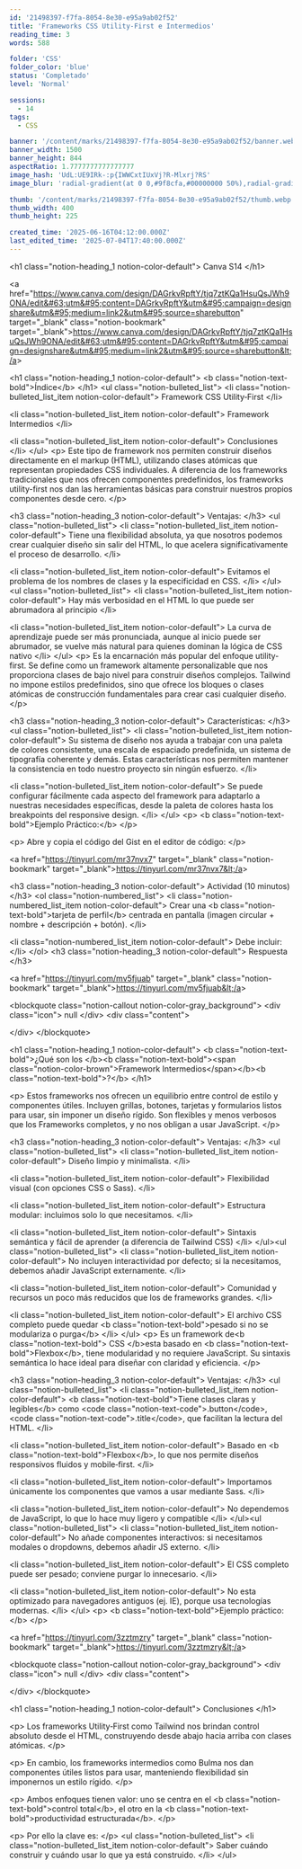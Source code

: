 ```yaml
---
id: '21498397-f7fa-8054-8e30-e95a9ab02f52'
title: 'Frameworks CSS Utility‑First e Intermedios'
reading_time: 3
words: 588

folder: 'CSS'
folder_color: 'blue'
status: 'Completado'
level: 'Normal'

sessions:
  - 14
tags:
  - CSS

banner: '/content/marks/21498397-f7fa-8054-8e30-e95a9ab02f52/banner.webp'
banner_width: 1500
banner_height: 844
aspectRatio: 1.7777777777777777
image_hash: 'UdL:UE9IRk-:p{IWWCxtIUxVj?R-Mlxrj?RS'
image_blur: 'radial-gradient(at 0 0,#9f8cfa,#00000000 50%),radial-gradient(at 33% 0,#8874eb,#00000000 50%),radial-gradient(at 67% 0,#b1a6fd,#00000000 50%),radial-gradient(at 100% 0,#c6beff,#00000000 50%),radial-gradient(at 0 50%,#b9b8f9,#00000000 50%),radial-gradient(at 33% 50%,#968fea,#00000000 50%),radial-gradient(at 67% 50%,#d2cdf8,#00000000 50%),radial-gradient(at 100% 50%,#f4f1ff,#00000000 50%),radial-gradient(at 0 100%,#b561de,#00000000 50%),radial-gradient(at 33% 100%,#a855d3,#00000000 50%),radial-gradient(at 67% 100%,#be79dd,#00000000 50%),radial-gradient(at 100% 100%,#cd8ae3,#00000000 50%)'

thumb: '/content/marks/21498397-f7fa-8054-8e30-e95a9ab02f52/thumb.webp'
thumb_width: 400
thumb_height: 225

created_time: '2025-06-16T04:12:00.000Z'
last_edited_time: '2025-07-04T17:40:00.000Z'
---
```

&lt;h1 class=&quot;notion-heading&#95;1 notion-color-default&quot;&gt;
 Canva S14
&lt;/h1&gt;
  
  &lt;a href=&quot;https://www.canva.com/design/DAGrkvRpftY/tjq7ztKQa1HsuQsJWh9ONA/edit&#63;utm&#95;content=DAGrkvRpftY&utm&#95;campaign=designshare&utm&#95;medium=link2&utm&#95;source=sharebutton&quot; target=&quot;&#95;blank&quot; class=&quot;notion-bookmark&quot; target=&quot;&#95;blank&quot;&gt;https://www.canva.com/design/DAGrkvRpftY/tjq7ztKQa1HsuQsJWh9ONA/edit&#63;utm&#95;content=DAGrkvRpftY&utm&#95;campaign=designshare&utm&#95;medium=link2&utm&#95;source=sharebutton&lt;/a&gt;
 
&lt;h1 class=&quot;notion-heading&#95;1 notion-color-default&quot;&gt;
 &lt;b class=&quot;notion-text-bold&quot;&gt;Índice&lt;/b&gt;
&lt;/h1&gt;
  &lt;ul class=&quot;notion-bulleted&#95;list&quot;&gt;
&lt;li class=&quot;notion-bulleted&#95;list&#95;item notion-color-default&quot;&gt;
 Framework CSS Utility‑First
&lt;/li&gt;
  
&lt;li class=&quot;notion-bulleted&#95;list&#95;item notion-color-default&quot;&gt;
 Framework Intermedios
&lt;/li&gt;
  
&lt;li class=&quot;notion-bulleted&#95;list&#95;item notion-color-default&quot;&gt;
 Conclusiones
&lt;/li&gt;
  &lt;/ul&gt;
&lt;p&gt;
 Este tipo de framework nos permiten construir diseños directamente en el markup &#40;HTML&#41;&#44; utilizando clases atómicas que representan propiedades CSS individuales. A diferencia de los frameworks tradicionales que nos ofrecen componentes predefinidos&#44; los frameworks utility-first nos dan las herramientas básicas para construir nuestros propios componentes desde cero.
&lt;/p&gt;
  
&lt;h3 class=&quot;notion-heading&#95;3 notion-color-default&quot;&gt;
 Ventajas:
&lt;/h3&gt;
  &lt;ul class=&quot;notion-bulleted&#95;list&quot;&gt;
&lt;li class=&quot;notion-bulleted&#95;list&#95;item notion-color-default&quot;&gt;
 Tiene una flexibilidad absoluta&#44; ya que nosotros podemos crear cualquier diseño sin salir del HTML&#44; lo que acelera significativamente el proceso de desarrollo. 
&lt;/li&gt;
  
&lt;li class=&quot;notion-bulleted&#95;list&#95;item notion-color-default&quot;&gt;
 Evitamos el problema de los nombres de clases y la especificidad en CSS. 
&lt;/li&gt;
  &lt;/ul&gt;&lt;ul class=&quot;notion-bulleted&#95;list&quot;&gt;
&lt;li class=&quot;notion-bulleted&#95;list&#95;item notion-color-default&quot;&gt;
 Hay más verbosidad en el HTML lo que puede ser abrumadora al principio
&lt;/li&gt;
  
&lt;li class=&quot;notion-bulleted&#95;list&#95;item notion-color-default&quot;&gt;
 La curva de aprendizaje puede ser más pronunciada&#44; aunque al inicio puede ser abrumador&#44; se vuelve más natural para quienes dominan la lógica de CSS nativo
&lt;/li&gt;
  &lt;/ul&gt;
&lt;p&gt;
 Es la encarnación más popular del enfoque utility-first. Se define como un framework altamente personalizable que nos proporciona clases de bajo nivel para construir diseños complejos. Tailwind no impone estilos predefinidos&#44; sino que ofrece los bloques o clases atómicas de construcción fundamentales para crear casi cualquier diseño.
&lt;/p&gt;
  
&lt;h3 class=&quot;notion-heading&#95;3 notion-color-default&quot;&gt;
 Características:
&lt;/h3&gt;
  &lt;ul class=&quot;notion-bulleted&#95;list&quot;&gt;
&lt;li class=&quot;notion-bulleted&#95;list&#95;item notion-color-default&quot;&gt;
 Su sistema de diseño nos ayuda a trabajar con una paleta de colores consistente&#44; una escala de espaciado predefinida&#44; un sistema de tipografía coherente y demás. Estas características nos permiten mantener la consistencia en todo nuestro proyecto sin ningún esfuerzo.
&lt;/li&gt;
  
&lt;li class=&quot;notion-bulleted&#95;list&#95;item notion-color-default&quot;&gt;
 Se puede configurar fácilmente cada aspecto del framework para adaptarlo a nuestras necesidades específicas&#44; desde la paleta de colores hasta los breakpoints del responsive design.
&lt;/li&gt;
  &lt;/ul&gt;
&lt;p&gt;
 &lt;b class=&quot;notion-text-bold&quot;&gt;Ejemplo Práctico:&lt;/b&gt;
&lt;/p&gt;
  
&lt;p&gt;
 Abre y copia el código del Gist en el editor de código:
&lt;/p&gt;
  
  &lt;a href=&quot;https://tinyurl.com/mr37nvx7&quot; target=&quot;&#95;blank&quot; class=&quot;notion-bookmark&quot; target=&quot;&#95;blank&quot;&gt;https://tinyurl.com/mr37nvx7&lt;/a&gt;
 
&lt;h3 class=&quot;notion-heading&#95;3 notion-color-default&quot;&gt;
 Actividad &#40;10 minutos&#41;
&lt;/h3&gt;
  &lt;ol class=&quot;notion-numbered&#95;list&quot;&gt;
&lt;li class=&quot;notion-numbered&#95;list&#95;item notion-color-default&quot;&gt;
 Crear una &lt;b class=&quot;notion-text-bold&quot;&gt;tarjeta de perfil&lt;/b&gt; centrada en pantalla &#40;imagen circular &#43; nombre &#43; descripción &#43; botón&#41;.
&lt;/li&gt;
  
&lt;li class=&quot;notion-numbered&#95;list&#95;item notion-color-default&quot;&gt;
 Debe incluir:
&lt;/li&gt;
  &lt;/ol&gt;
&lt;h3 class=&quot;notion-heading&#95;3 notion-color-default&quot;&gt;
 Respuesta
&lt;/h3&gt;
  
  &lt;a href=&quot;https://tinyurl.com/mv5fjuab&quot; target=&quot;&#95;blank&quot; class=&quot;notion-bookmark&quot; target=&quot;&#95;blank&quot;&gt;https://tinyurl.com/mv5fjuab&lt;/a&gt;
 
&lt;blockquote class=&quot;notion-callout notion-color-gray&#95;background&quot;&gt;
 &lt;div class=&quot;icon&quot;&gt;
 null
 &lt;/div&gt; 
 &lt;div class=&quot;content&quot;&gt;

 &lt;/div&gt;
&lt;/blockquote&gt;
  
&lt;h1 class=&quot;notion-heading&#95;1 notion-color-default&quot;&gt;
 &lt;b class=&quot;notion-text-bold&quot;&gt;¿Qué son los &lt;/b&gt;&lt;b class=&quot;notion-text-bold&quot;&gt;&lt;span class=&quot;notion-color-brown&quot;&gt;Framework Intermedios&lt;/span&gt;&lt;/b&gt;&lt;b class=&quot;notion-text-bold&quot;&gt;&#63;&lt;/b&gt;
&lt;/h1&gt;
  
&lt;p&gt;
 Estos frameworks nos ofrecen un equilibrio entre control de estilo y componentes útiles. Incluyen grillas&#44; botones&#44; tarjetas y formularios listos para usar&#44; sin imponer un diseño rígido. Son flexibles y menos verbosos que los Frameworks completos&#44; y no nos obligan a usar JavaScript.
&lt;/p&gt;
  
&lt;h3 class=&quot;notion-heading&#95;3 notion-color-default&quot;&gt;
 Ventajas:
&lt;/h3&gt;
  &lt;ul class=&quot;notion-bulleted&#95;list&quot;&gt;
&lt;li class=&quot;notion-bulleted&#95;list&#95;item notion-color-default&quot;&gt;
 Diseño limpio y minimalista.
&lt;/li&gt;
  
&lt;li class=&quot;notion-bulleted&#95;list&#95;item notion-color-default&quot;&gt;
 Flexibilidad visual &#40;con opciones CSS o Sass&#41;.
&lt;/li&gt;
  
&lt;li class=&quot;notion-bulleted&#95;list&#95;item notion-color-default&quot;&gt;
 Estructura modular: incluimos solo lo que necesitamos.
&lt;/li&gt;
  
&lt;li class=&quot;notion-bulleted&#95;list&#95;item notion-color-default&quot;&gt;
 Sintaxis semántica y fácil de aprender &#40;a diferencia de Tailwind CSS&#41;
&lt;/li&gt;
  &lt;/ul&gt;&lt;ul class=&quot;notion-bulleted&#95;list&quot;&gt;
&lt;li class=&quot;notion-bulleted&#95;list&#95;item notion-color-default&quot;&gt;
 No incluyen interactividad por defecto; si la necesitamos&#44; debemos añadir JavaScript externamente.
&lt;/li&gt;
  
&lt;li class=&quot;notion-bulleted&#95;list&#95;item notion-color-default&quot;&gt;
 Comunidad y recursos un poco más reducidos que los de frameworks grandes.
&lt;/li&gt;
  
&lt;li class=&quot;notion-bulleted&#95;list&#95;item notion-color-default&quot;&gt;
 El archivo CSS completo puede quedar &lt;b class=&quot;notion-text-bold&quot;&gt;pesado si no se modulariza o purga&lt;/b&gt;
&lt;/li&gt;
  &lt;/ul&gt;
&lt;p&gt;
 Es un framework de&lt;b class=&quot;notion-text-bold&quot;&gt; CSS &lt;/b&gt;esta basado en &lt;b class=&quot;notion-text-bold&quot;&gt;Flexbox&lt;/b&gt;&#44; tiene modularidad y no requiere JavaScript. Su sintaxis semántica lo hace ideal para diseñar con claridad y eficiencia.
&lt;/p&gt;
  
&lt;h3 class=&quot;notion-heading&#95;3 notion-color-default&quot;&gt;
 Ventajas:
&lt;/h3&gt;
  &lt;ul class=&quot;notion-bulleted&#95;list&quot;&gt;
&lt;li class=&quot;notion-bulleted&#95;list&#95;item notion-color-default&quot;&gt;
 &lt;b class=&quot;notion-text-bold&quot;&gt;Tiene clases claras y legibles&lt;/b&gt; como &lt;code class=&quot;notion-text-code&quot;&gt;.button&lt;/code&gt;&#44; &lt;code class=&quot;notion-text-code&quot;&gt;.title&lt;/code&gt;&#44; que facilitan la lectura del HTML.
&lt;/li&gt;
  
&lt;li class=&quot;notion-bulleted&#95;list&#95;item notion-color-default&quot;&gt;
 Basado en &lt;b class=&quot;notion-text-bold&quot;&gt;Flexbox&lt;/b&gt;&#44; lo que nos permite diseños responsivos fluidos y mobile‑first.
&lt;/li&gt;
  
&lt;li class=&quot;notion-bulleted&#95;list&#95;item notion-color-default&quot;&gt;
 Importamos únicamente los componentes que vamos a usar mediante Sass.
&lt;/li&gt;
  
&lt;li class=&quot;notion-bulleted&#95;list&#95;item notion-color-default&quot;&gt;
 No dependemos de JavaScript&#44; lo que lo hace muy ligero y compatible
&lt;/li&gt;
  &lt;/ul&gt;&lt;ul class=&quot;notion-bulleted&#95;list&quot;&gt;
&lt;li class=&quot;notion-bulleted&#95;list&#95;item notion-color-default&quot;&gt;
 No añade componentes interactivos: si necesitamos modales o dropdowns&#44; debemos añadir JS externo.
&lt;/li&gt;
  
&lt;li class=&quot;notion-bulleted&#95;list&#95;item notion-color-default&quot;&gt;
 El CSS completo puede ser pesado; conviene purgar lo innecesario.
&lt;/li&gt;
  
&lt;li class=&quot;notion-bulleted&#95;list&#95;item notion-color-default&quot;&gt;
 No esta optimizado para navegadores antiguos &#40;ej. IE&#41;&#44; porque usa tecnologías modernas.
&lt;/li&gt;
  &lt;/ul&gt;
&lt;p&gt;
 &lt;b class=&quot;notion-text-bold&quot;&gt;Ejemplo práctico:&lt;/b&gt;
&lt;/p&gt;
  
  &lt;a href=&quot;https://tinyurl.com/3zztmzry&quot; target=&quot;&#95;blank&quot; class=&quot;notion-bookmark&quot; target=&quot;&#95;blank&quot;&gt;https://tinyurl.com/3zztmzry&lt;/a&gt;
 
&lt;blockquote class=&quot;notion-callout notion-color-gray&#95;background&quot;&gt;
 &lt;div class=&quot;icon&quot;&gt;
 null
 &lt;/div&gt; 
 &lt;div class=&quot;content&quot;&gt;

 &lt;/div&gt;
&lt;/blockquote&gt;
  
&lt;h1 class=&quot;notion-heading&#95;1 notion-color-default&quot;&gt;
 Conclusiones
&lt;/h1&gt;
  
&lt;p&gt;
 Los frameworks Utility‑First como Tailwind nos brindan control absoluto desde el HTML&#44; construyendo desde abajo hacia arriba con clases atómicas.
&lt;/p&gt;
  
&lt;p&gt;
 En cambio&#44; los frameworks intermedios como Bulma nos dan componentes útiles listos para usar&#44; manteniendo flexibilidad sin imponernos un estilo rígido.
&lt;/p&gt;
  
&lt;p&gt;
 Ambos enfoques tienen valor: uno se centra en el &lt;b class=&quot;notion-text-bold&quot;&gt;control total&lt;/b&gt;&#44; el otro en la &lt;b class=&quot;notion-text-bold&quot;&gt;productividad estructurada&lt;/b&gt;.
&lt;/p&gt;
  
&lt;p&gt;
 Por ello la clave es:
&lt;/p&gt;
  &lt;ul class=&quot;notion-bulleted&#95;list&quot;&gt;
&lt;li class=&quot;notion-bulleted&#95;list&#95;item notion-color-default&quot;&gt;
 Saber cuándo construir y cuándo usar lo que ya está construido.
&lt;/li&gt;
  &lt;/ul&gt;